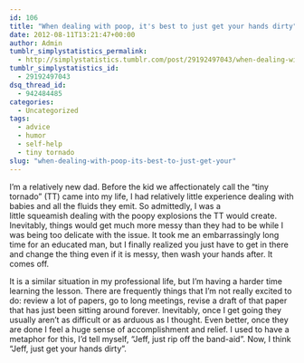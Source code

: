 ```yaml
---
id: 106
title: "When dealing with poop, it's best to just get your hands dirty"
date: 2012-08-11T13:21:47+00:00
author: Admin
tumblr_simplystatistics_permalink:
  - http://simplystatistics.tumblr.com/post/29192497043/when-dealing-with-poop-its-best-to-just-get-your
tumblr_simplystatistics_id:
  - 29192497043
dsq_thread_id:
  - 942484485
categories:
  - Uncategorized
tags:
  - advice
  - humor
  - self-help
  - tiny tornado
slug: "when-dealing-with-poop-its-best-to-just-get-your"
---
```

I&#8217;m a relatively new dad. Before the kid we affectionately call the &#8220;tiny tornado&#8221; (TT) came into my life, I had relatively little experience dealing with babies and all the fluids they emit. So admittedly, I was a little squeamish dealing with the poopy explosions the TT would create. Inevitably, things would get much more messy than they had to be while I was being too delicate with the issue. It took me an embarrassingly long time for an educated man, but I finally realized you just have to get in there and change the thing even if it is messy, then wash your hands after. It comes off. 

It is a similar situation in my professional life, but I&#8217;m having a harder time learning the lesson. There are frequently things that I&#8217;m not really excited to do: review a lot of papers, go to long meetings, revise a draft of that paper that has just been sitting around forever. Inevitably, once I get going they usually aren&#8217;t as difficult or as arduous as I thought. Even better, once they are done I feel a huge sense of accomplishment and relief. I used to have a metaphor for this, I&#8217;d tell myself, &#8220;Jeff, just rip off the band-aid&#8221;. Now, I think &#8220;Jeff, just get your hands dirty&#8221;. 
